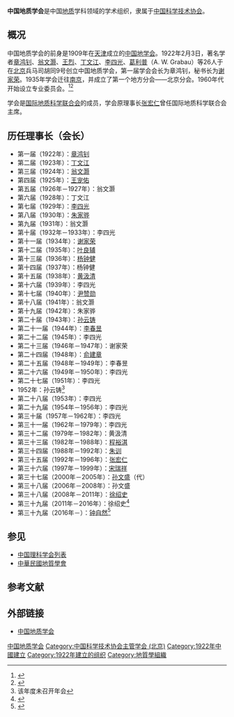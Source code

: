 {{Infobox Organization
|name             = 中国地质学会<br/>Geological Society of China
|abbreviation     = GSC
|formation        = 1922年2月3日
|type             = 学术组织
|status           = 
|headquarters     = 
|location         = <!-- 组织所在地 -->
|region_served    = [[中国大陆|中国大陆]]
|membership       = <!-- 成员资格（如：个人成员，团体成员等） -->
|language         = [[中文|中文]]
|leader_title     = 理事长
|leader_name      = [[钟自然|钟自然]]
|parent_organization = [[中国科学技术协会|中国科学技术协会]]
|affiliations     = <!-- 附属或分支组织 -->
|website          = [http://www.geosociety.org.cn/ 中国地质学会]
}}

'''中国地质学会'''是中国[[地质|地质]]学科领域的学术组织，隶属于[[中国科学技术协会|中国科学技术协会]]。

== 概况 ==
中国地质学会的前身是1909年在[[天津|天津]]成立的[[中国地学会|中国地学会]]。1922年2月3日，著名学者[[章鸿钊|章鸿钊]]、[[翁文灏|翁文灏]]、[[王烈|王烈]]、[[丁文江|丁文江]]、[[李四光|李四光]]、[[葛利普|葛利普]]（A. W. Grabau）等26人于在[[北京|北京]]兵马司胡同9号创立中国地质学会，第一届学会会长为章鸿钊，秘书长为[[谢家荣|谢家荣]]。1935年学会迁往[[南京|南京]]，并成立了第一个地方分会——北京分会。1960年代开始设立专业委员会。<ref>{{cite web|url=http://www.geosociety.org.cn/article.asp?cfnid=1|title=中国地质学会简介|publisher=中国地质学会|deadurl=yes|archiveurl=https://web.archive.org/web/20110717152936/http://www.geosociety.org.cn/article.asp?cfnid=1|archivedate=2011-07-17|accessdate=2011-01-03}}</ref><ref>{{cite web|url=http://www.geosociety.org.cn/article.asp?cnid=15&cfnid=1|title=学会历史　创立会员　会徽　会歌|publisher=中国地质学会|deadurl=yes|archiveurl=https://web.archive.org/web/20110905052512/http://www.geosociety.org.cn/article.asp?cnid=15&cfnid=1|archivedate=2011-09-05|accessdate=2011-01-03}}</ref>

学会是[[国际地质科学联合会|国际地质科学联合会]]的成员，学会原理事长[[张宏仁|张宏仁]]曾任国际地质科学联合会主席。

== 历任理事长（会长） ==
* 第一届（1922年）：[[章鸿钊|章鸿钊]]
* 第二届（1923年）：[[丁文江|丁文江]]
* 第三届（1924年）：[[翁文灏|翁文灏]]
* 第四届（1925年）：[[王宠佑|王宠佑]]
* 第五届（1926年－1927年）：翁文灏
* 第六届（1928年）：丁文江
* 第七届（1929年）：[[李四光|李四光]]
* 第八届（1930年）：[[朱家骅|朱家骅]]
* 第九届（1931年）：翁文灏
* 第十届（1932年－1933年）：李四光
* 第十一届（1934年）：[[谢家荣|谢家荣]]
* 第十二届（1935年）：[[叶良辅|叶良辅]]
* 第十三届（1936年）：[[杨钟健|杨钟健]]
* 第十四届（1937年）：杨钟健
* 第十五届（1938年）：[[黄汲清|黄汲清]]
* 第十六届（1939年）：李四光
* 第十七届（1940年）：[[尹赞勋|尹赞勋]]
* 第十八届（1941年）：翁文灏
* 第十九届（1942年）：朱家骅
* 第二十届（1943年）：[[孙云铸|孙云铸]]
* 第二十一届（1944年）：[[李春昱|李春昱]]
* 第二十二届（1945年）：李四光
* 第二十三届（1946年－1947年）：谢家荣
* 第二十四届（1948年）：[[俞建章|俞建章]]
* 第二十五届（1948年－1949年）：李春昱
* 第二十六届（1949年－1950年）：李四光
* 第二十七届（1951年）：李四光
* 1952年：孙云铸<ref>该年度未召开年会</ref>
* 第二十八届（1953年）：李四光
* 第二十九届（1954年－1956年）：李四光
* 第三十届（1957年－1962年）：李四光
* 第三十一届（1962年－1979年）：李四光
* 第三十二届（1979年－1982年）：黄汲清
* 第三十三届（1982年－1988年）：[[程裕淇|程裕淇]]
* 第三十四届（1988年－1992年）：[[朱训|朱训]]
* 第三十五届（1992年－1996年）：[[张宏仁|张宏仁]]
* 第三十六届（1997年－1999年）：[[宋瑞祥|宋瑞祥]]
* 第三十七届（2000年－2005年）：[[孙文盛|孙文盛]]（代）
* 第三十八届（2006年－2008年）：孙文盛
* 第三十八届（2008年－2011年）：[[徐绍史|徐绍史]]
* 第三十九届（2011年－2016年）：徐绍史<ref>{{Cite web |url=http://scitech.people.com.cn/GB/131715/16170418.html |title=徐绍史当选中国地质学会理事长，人民网，2011-11-08 |accessdate=2016-09-01 |archive-date=2016-11-30 |archive-url=https://web.archive.org/web/20161130124916/http://scitech.people.com.cn/GB/131715/16170418.html |dead-url=no }}</ref>
* 第三十九届（2016年－）：[[钟自然|钟自然]]<ref>{{Cite web |url=http://www.geosociety.org.cn/?category=bm90aWNl&catiegodry=NjMzNA== |title=关于钟自然同志任中国地质学会第39届理事会理事长的决定，中国地质学会，2016-08-16 |accessdate=2016-09-01 |archive-date=2019-06-03 |archive-url=https://web.archive.org/web/20190603074730/http://www.geosociety.org.cn/?category=bm90aWNl&catiegodry=NjMzNA== |dead-url=no }}</ref>

== 参见 ==
* [[中国理科学会列表|中国理科学会列表]]
* [[中華民國地質學會|中華民國地質學會]]

== 参考文献 ==
{{Reflist}}

== 外部链接 ==
* [https://web.archive.org/web/20090827061304/http://www.geosociety.org.cn/ 中国地质学会]

{{Authority control}}
[[Category:中国地质学会|]]
[[Category:中国科学技术协会主管学会_(北京)|Category:中国科学技术协会主管学会 (北京)]]
[[Category:1922年中國建立|Category:1922年中國建立]]
[[Category:1922年建立的组织|Category:1922年建立的组织]]
[[Category:地質學組織|Category:地質學組織]]